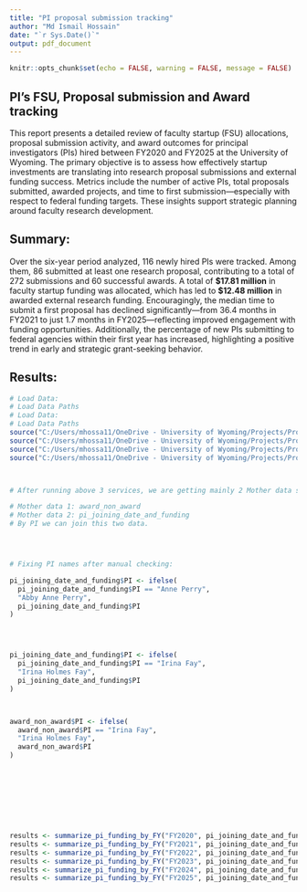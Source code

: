 ```yaml
---
title: "PI proposal submission tracking"
author: "Md Ismail Hossain"
date: "`r Sys.Date()`"
output: pdf_document
---
```


```r
knitr::opts_chunk$set(echo = FALSE, warning = FALSE, message = FALSE)
```


\newpage

## PI's FSU, Proposal submission and Award tracking

This report presents a detailed review of faculty startup (FSU) allocations, proposal submission activity, and award outcomes for principal investigators (PIs) hired between FY2020 and FY2025 at the University of Wyoming. The primary objective is to assess how effectively startup investments are translating into research proposal submissions and external funding success. Metrics include the number of active PIs, total proposals submitted, awarded projects, and time to first submission—especially with respect to federal funding targets. These insights support strategic planning around faculty research development.


## Summary:


Over the six-year period analyzed, 116 newly hired PIs were tracked. Among them, 86 submitted at least one research proposal, contributing to a total of 272 submissions and 60 successful awards. A total of **$17.81 million** in faculty startup funding was allocated, which has led to **$12.48 million** in awarded external research funding. Encouragingly, the median time to submit a first proposal has declined significantly—from 36.4 months in FY2021 to just 1.7 months in FY2025—reflecting improved engagement with funding opportunities. Additionally, the percentage of new PIs submitting to federal agencies within their first year has increased, highlighting a positive trend in early and strategic grant-seeking behavior.


## Results:


```r
# Load Data:
# Load Data Paths
# Load Data:
# Load Data Paths
source("C:/Users/mhossa11/OneDrive - University of Wyoming/Projects/Proposal health Project by PI 01312025/Code/0_Data_Path_Configuration.R")
source("C:/Users/mhossa11/OneDrive - University of Wyoming/Projects/Proposal health Project by PI 01312025/Code/1_Proposal_data_load_and_clean_from_Cayuse.R")
source("C:/Users/mhossa11/OneDrive - University of Wyoming/Projects/Proposal health Project by PI 01312025/Code/2_Financial_data_load_and_clean_from_Wyocloud.R")
source("C:/Users/mhossa11/OneDrive - University of Wyoming/Projects/Proposal health Project by PI 01312025/Code/3_Jami_List_Hire_Date_FSU.R")



# After running above 3 services, we are getting mainly 2 Mother data sets.

# Mother data 1: award_non_award
# Mother data 2: pi_joining_date_and_funding
# By PI we can join this two data.




# Fixing PI names after manual checking:

pi_joining_date_and_funding$PI <- ifelse(
  pi_joining_date_and_funding$PI == "Anne Perry",
  "Abby Anne Perry",
  pi_joining_date_and_funding$PI
)




pi_joining_date_and_funding$PI <- ifelse(
  pi_joining_date_and_funding$PI == "Irina Fay",
  "Irina Holmes Fay",
  pi_joining_date_and_funding$PI
)



award_non_award$PI <- ifelse(
  award_non_award$PI == "Irina Fay",
  "Irina Holmes Fay",
  award_non_award$PI
)









results <- summarize_pi_funding_by_FY("FY2020", pi_joining_date_and_funding, award_non_award)
results <- summarize_pi_funding_by_FY("FY2021", pi_joining_date_and_funding, award_non_award)
results <- summarize_pi_funding_by_FY("FY2022", pi_joining_date_and_funding, award_non_award)
results <- summarize_pi_funding_by_FY("FY2023", pi_joining_date_and_funding, award_non_award)
results <- summarize_pi_funding_by_FY("FY2024", pi_joining_date_and_funding, award_non_award)
results <- summarize_pi_funding_by_FY("FY2025", pi_joining_date_and_funding, award_non_award)
```



